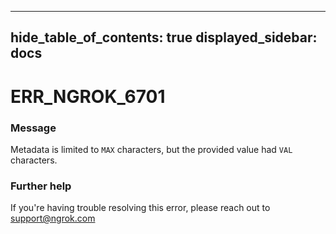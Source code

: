 

---
hide_table_of_contents: true
displayed_sidebar: docs
---


# ERR_NGROK_6701

### Message
Metadata is limited to `MAX` characters, but the provided value had `VAL` characters.

<ErrorDetails error="err_ngrok_6701" />



### Further help
If you're having trouble resolving this error, please reach out to [support@ngrok.com](mailto:support@ngrok.com?subject=Help%20with%20ERR_NGROK_6701)

